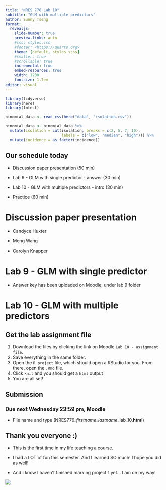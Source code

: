 ```yaml
---
title: "NRES 776 Lab 10"
subtitle: "GLM with multiple predictors"
author: Sunny Tseng
format:
  revealjs: 
    slide-number: true
    preview-links: auto
    #css: styles.css
    #footer: <https://quarto.org>
    theme: [default, styles.scss]
    #smaller: true
    #scrollable: true
    incremental: true
    embed-resources: true
    width: 1200
    fontsize: 1.7em
editor: visual
---
```


```r
library(tidyverse)
library(here)
library(lmtest)

binomial_data <- read_csv(here("data", "isolation.csv"))

binomial_data <- binomial_data %>% 
  mutate(isolation = cut(isolation, breaks = c(2, 5, 7, 10), 
                         labels = c("low", "median", "high"))) %>%
  mutate(incidence = as_factor(incidence)) 

```

## Our schedule today

-   Discussion paper presentation (50 min)

-   Lab 9 - GLM with single predictor - answer (30 min)

-   Lab 10 - GLM with multiple predictors - intro (30 min)

-   Practice (60 min)

# Discussion paper presentation

-   Candyce Huxter

-   Meng Wang

-   Carolyn Knapper

# Lab 9 - GLM with single predictor

-   Answer key has been uploaded on Moodle, under lab 9 folder

# Lab 10 - GLM with multiple predictors

## Get the lab assignment file

1.  Download the files by clicking the link on Moodle `Lab 10 - assignment file`.
2.  Save everything in the same folder.
3.  Open the `R project` file, which should open a RStudio for you. From there, open the `.Rmd` file.
4.  Click `knit` and you should get a `html` output
5.  You are all set!

## Submission

### Due next Wednesday 23:59 pm, Moodle

-   File name and type (NRES776\_*firstname*\_*lastname*\_lab_10.**html**)

## Thank you everyone :) 

-   This is the first time in my life teaching a course.

-   I had a LOT of fun this semester. And I learned SO much! I hope you did as well!

-   And I know I haven't finished marking project 1 yet... I am on my way!

![](images/Snapseed.jpg){fig-align="center"}
